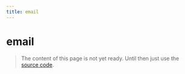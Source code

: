 ```yaml
---
title: email
---
```


# email

> The content of this page is not yet ready. Until then just use the [source code](https://github.com/fabian-hiller/valibot/blob/main/library/src/validations/email/email.ts).
